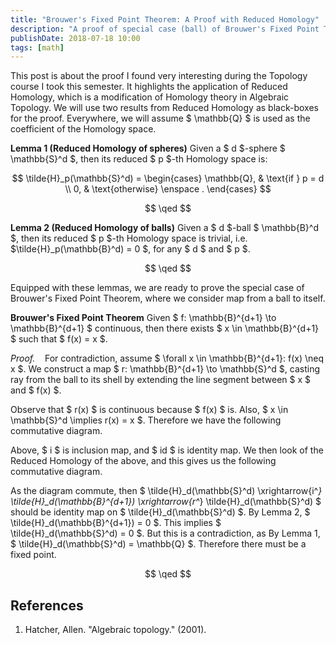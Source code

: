 ```yaml
---
title: "Brouwer's Fixed Point Theorem: A Proof with Reduced Homology"
description: "A proof of special case (ball) of Brouwer's Fixed Point Theorem with Reduced Homology."
publishDate: 2018-07-18 10:00
tags: [math]
---
```



This post is about the proof I found very interesting during the Topology course I took this semester. It highlights the application of Reduced Homology, which is a modification of Homology theory in Algebraic Topology. We will use two results from Reduced Homology as black-boxes for the proof. Everywhere, we will assume $ \mathbb{Q} $ is used as the coefficient of the Homology space.

**Lemma 1 (Reduced Homology of spheres)**
Given a $ d $-sphere $ \mathbb{S}^d $, then its reduced $ p $-th Homology space is:

$$
\tilde{H}_p(\mathbb{S}^d) = \begin{cases} \mathbb{Q}, & \text{if } p = d \\ 0, & \text{otherwise} \enspace . \end{cases}
$$

$$
\qed
$$

**Lemma 2 (Reduced Homology of balls)**
Given a $ d $-ball $ \mathbb{B}^d $, then its reduced $ p $-th Homology space is trivial, i.e. $\tilde{H}\_p(\mathbb{B}^d) = 0 $, for any $ d $ and $ p $.

$$
\qed
$$

Equipped with these lemmas, we are ready to prove the special case of Brouwer's Fixed Point Theorem, where we consider map from a ball to itself.

**Brouwer's Fixed Point Theorem**
Given $ f: \mathbb{B}^{d+1} \to \mathbb{B}^{d+1} $ continuous, then there exists $ x
\in \mathbb{B}^{d+1} $ such that $ f(x) = x $.

_Proof._ &nbsp;&nbsp; For contradiction, assume $ \forall x \in \mathbb{B}^{d+1}: f(x) \neq x $. We construct a map $ r: \mathbb{B}^{d+1} \to \mathbb{S}^d $, casting ray from the ball to its shell by extending the line segment between $ x $ and $ f(x) $.

<BlogImage
  imagePath='/img/brouwers-fixed-point/map_r.svg'
  altText="Casting a ray to the ball's shell."
/>

Observe that $ r(x) $ is continuous because $ f(x) $ is. Also, $ x \in \mathbb{S}^d \implies r(x) = x $. Therefore we have the following commutative diagram.

<BlogImage
  imagePath='/img/brouwers-fixed-point/comm_diag.svg'
  altText='Commutative diagram.'
/>

Above, $ i $ is inclusion map, and $ id $ is identity map. We then look of the Reduced Homology of the above, and this gives us the following commutative diagram.

<BlogImage
  imagePath='/img/brouwers-fixed-point/comm_diag_hom.svg'
  altText='Reduced homology.'
/>

As the diagram commute, then $ \tilde{H}\_d(\mathbb{S}^d) \xrightarrow{i^_} \tilde{H}\_d(\mathbb{B}^{d+1}) \xrightarrow{r^_} \tilde{H}\_d(\mathbb{S}^d) $ should be identity map on $ \tilde{H}\_d(\mathbb{S}^d) $. By Lemma 2, $ \tilde{H}\_d(\mathbb{B}^{d+1}) = 0 $. This implies $ \tilde{H}\_d(\mathbb{S}^d) = 0 $. But this is a contradiction, as By Lemma 1, $ \tilde{H}\_d(\mathbb{S}^d) = \mathbb{Q} $. Therefore there must be a fixed point.

$$
\qed
$$

## References

1. Hatcher, Allen. "Algebraic topology." (2001).

